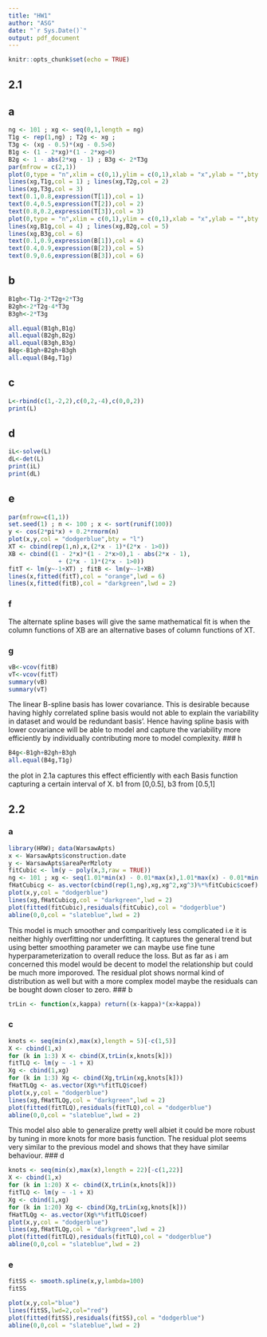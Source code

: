```yaml
---
title: "HW1"
author: "ASG"
date: "`r Sys.Date()`"
output: pdf_document
---
```


```r
knitr::opts_chunk$set(echo = TRUE)
```

## 2.1

## a
```r

ng <- 101 ; xg <- seq(0,1,length = ng)
T1g <- rep(1,ng) ; T2g <- xg ;
T3g <- (xg - 0.5)*(xg - 0.5>0)
B1g <- (1 - 2*xg)*(1 - 2*xg>0)
B2g <- 1 - abs(2*xg - 1) ; B3g <- 2*T3g
par(mfrow = c(2,1))
plot(0,type = "n",xlim = c(0,1),ylim = c(0,1),xlab = "x",ylab = "",bty = "l")
lines(xg,T1g,col = 1) ; lines(xg,T2g,col = 2)
lines(xg,T3g,col = 3)
text(0.1,0.8,expression(T[1]),col = 1)
text(0.4,0.5,expression(T[2]),col = 2)
text(0.8,0.2,expression(T[3]),col = 3)
plot(0,type = "n",xlim = c(0,1),ylim = c(0,1),xlab = "x",ylab = "",bty = "l")
lines(xg,B1g,col = 4) ; lines(xg,B2g,col = 5)
lines(xg,B3g,col = 6)
text(0.1,0.9,expression(B[1]),col = 4)
text(0.4,0.9,expression(B[2]),col = 5)
text(0.9,0.6,expression(B[3]),col = 6)
```
## b
```r
B1gh<-T1g-2*T2g+2*T3g
B2gh<-2*T2g-4*T3g
B3gh<-2*T3g

all.equal(B1gh,B1g)
all.equal(B2gh,B2g)
all.equal(B3gh,B3g)
B4g<-B1gh+B2gh+B3gh
all.equal(B4g,T1g)
```
## c
```r
L<-rbind(c(1,-2,2),c(0,2,-4),c(0,0,2))
print(L)
```
## d
```r
iL<-solve(L)
dL<-det(L)
print(iL)
print(dL)
```
## e
```r
par(mfrow=c(1,1))
set.seed(1) ; n <- 100 ; x <- sort(runif(100))
y <- cos(2*pi*x) + 0.2*rnorm(n)
plot(x,y,col = "dodgerblue",bty = "l")
XT <- cbind(rep(1,n),x,(2*x - 1)*(2*x - 1>0))
XB <- cbind((1 - 2*x)*(1 - 2*x>0),1 - abs(2*x - 1),
              + (2*x - 1)*(2*x - 1>0))
fitT <- lm(y~-1+XT) ; fitB <- lm(y~-1+XB)
lines(x,fitted(fitT),col = "orange",lwd = 6)
lines(x,fitted(fitB),col = "darkgreen",lwd = 2)
```
### f

The alternate spline bases will give the same mathematical fit is when the column functions of XB are an alternative bases of column functions of XT.

### g
```r
vB<-vcov(fitB)
vT<-vcov(fitT)
summary(vB)
summary(vT)
```
The linear B-spline basis has lower covariance. This is desirable because having highly correlated spline basis would not able to explain the variability in dataset and would be redundant basis'. 
Hence having spline basis with lower covariance will be able to model and capture the variability more efficiently by individually contributing more to model complexity. 
### h
```r
B4g<-B1gh+B2gh+B3gh
all.equal(B4g,T1g)
```
the plot in 2.1a captures this effect efficiently with each Basis function capturing a certain interval of X. b1 from [0,0.5], b3 from [0.5,1]

## 2.2

### a
```r
library(HRW); data(WarsawApts)
x <- WarsawApts$construction.date
y <- WarsawApts$areaPerMzloty
fitCubic <- lm(y ~ poly(x,3,raw = TRUE))
ng <- 101 ; xg <- seq(1.01*min(x) - 0.01*max(x),1.01*max(x) - 0.01*min(x),length = ng)
fHatCubicg <- as.vector(cbind(rep(1,ng),xg,xg^2,xg^3)%*%fitCubic$coef)
plot(x,y,col = "dodgerblue")
lines(xg,fHatCubicg,col = "darkgreen",lwd = 2)
plot(fitted(fitCubic),residuals(fitCubic),col = "dodgerblue")
abline(0,0,col = "slateblue",lwd = 2)
```
This model is much smoother and comparitively less complicated i.e it is neither highly overfitting nor underfitting. It captures the general trend but using better smoothing parameter we can maybe use fine tune hyperparameterization to overall reduce the loss. But as far as i am concerned this model would be decent to model the relationship but could be much more imporoved. The residual plot shows normal kind of distribution as well but with a more complex model maybe the residuals can be bought down closer to zero.
### b
```r
trLin <- function(x,kappa) return((x-kappa)*(x>kappa))
```
### c
```r
knots <- seq(min(x),max(x),length = 5)[-c(1,5)]
X <- cbind(1,x)
for (k in 1:3) X <- cbind(X,trLin(x,knots[k]))
fitTLQ <- lm(y ~ -1 + X)
Xg <- cbind(1,xg)
for (k in 1:3) Xg <- cbind(Xg,trLin(xg,knots[k]))
fHatTLQg <- as.vector(Xg%*%fitTLQ$coef)
plot(x,y,col = "dodgerblue")
lines(xg,fHatTLQg,col = "darkgreen",lwd = 2)
plot(fitted(fitTLQ),residuals(fitTLQ),col = "dodgerblue")
abline(0,0,col = "slateblue",lwd = 2)
```

This model also able to generalize pretty well albiet it could be more robust by tuning in more knots for more basis function. The residual plot seems very similar to the previous model and shows that they have similar behaviour.
### d
```r
knots <- seq(min(x),max(x),length = 22)[-c(1,22)]
X <- cbind(1,x)
for (k in 1:20) X <- cbind(X,trLin(x,knots[k]))
fitTLQ <- lm(y ~ -1 + X)
Xg <- cbind(1,xg)
for (k in 1:20) Xg <- cbind(Xg,trLin(xg,knots[k]))
fHatTLQg <- as.vector(Xg%*%fitTLQ$coef)
plot(x,y,col = "dodgerblue") 
lines(xg,fHatTLQg,col = "darkgreen",lwd = 2)
plot(fitted(fitTLQ),residuals(fitTLQ),col = "dodgerblue")
abline(0,0,col = "slateblue",lwd = 2)
```
### e
```r
fitSS <- smooth.spline(x,y,lambda=100)
fitSS

plot(x,y,col="blue")
lines(fitSS,lwd=2,col="red")
plot(fitted(fitSS),residuals(fitSS),col = "dodgerblue")
abline(0,0,col = "slateblue",lwd = 2)
```